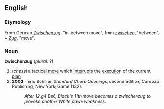 ==English==
===Etymology===
From German ''[[Zwischenzug]]'', "in-between move", from ''[[zwischen]]'', "between", + ''[[Zug]]'', "move".
===Noun===
'''zwischenzug''' (''plural'': ?)
#(''chess'') a tactical [[move]] which [[interrupt]]s the [[execution]] of the current [[plan]]
#'''2002''' - Eric Schiller, ''Standard Chess Openings'', second edition, Cardoza Publishing, New York; Game (132).
#:''After 12.g4 Be6; Black's 11th move becomes a zwischenzug to provoke another White pawn weakness.''